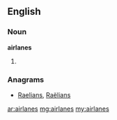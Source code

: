 ==English==

===Noun===
'''airlanes'''

# {{plural of|[[airlane]]}}

===Anagrams===
* [[Raelians#English|Raelians]], [[Raëlians#English|Raëlians]]

[[ar:airlanes]]
[[mg:airlanes]]
[[my:airlanes]]